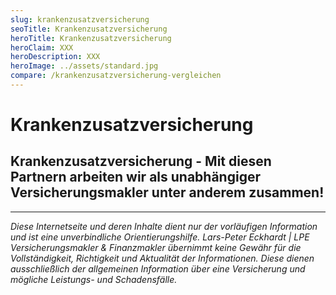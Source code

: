 ```yaml
---
slug: krankenzusatzversicherung
seoTitle: Krankenzusatzversicherung
heroTitle: Krankenzusatzversicherung
heroClaim: XXX
heroDescription: XXX
heroImage: ../assets/standard.jpg
compare: /krankenzusatzversicherung-vergleichen
---
```


<ProvenExpert />

# Krankenzusatzversicherung











<ContactAndCompareBox />
<ProvenExpert />

## Krankenzusatzversicherung - Mit diesen Partnern arbeiten wir als unabhängiger Versicherungsmakler unter anderem zusammen!

<InsurancesBox title='Krankenversicherungsgesellschaften'/>

---

_Diese Internetseite und deren Inhalte dient nur der vorläufigen Information und ist eine unverbindliche Orientierungshilfe. Lars-Peter Eckhardt | LPE Versicherungsmakler & Finanzmakler übernimmt keine Gewähr für die Vollständigkeit,
Richtigkeit und Aktualität der Informationen. Diese dienen ausschließlich der allgemeinen Information über eine Versicherung und mögliche Leistungs- und Schadensfälle._